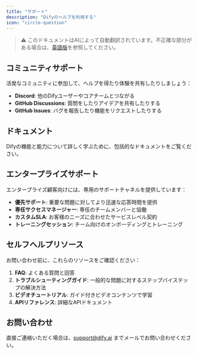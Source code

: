 ```yaml
---
title: "サポート"
description: "Difyのヘルプを利用する"
icon: "circle-question"
---
```


> ⚠️ このドキュメントはAIによって自動翻訳されています。不正確な部分がある場合は、[英語版](../../../../en/documentation/pages/getting-started/support.mdx)を参照してください。

## コミュニティサポート

活発なコミュニティに参加して、ヘルプを得たり体験を共有したりしましょう：

- **Discord**: 他のDifyユーザーやコアチームとつながる
- **GitHub Discussions**: 質問をしたりアイデアを共有したりする
- **GitHub Issues**: バグを報告したり機能をリクエストしたりする

## ドキュメント

Difyの機能と能力について詳しく学ぶために、包括的なドキュメントをご覧ください。

## エンタープライズサポート

エンタープライズ顧客向けには、専用のサポートチャネルを提供しています：

- **優先サポート**: 重要な問題に対してより迅速な応答時間を提供
- **専任サクセスマネージャー**: 専任のチームメンバーと協働
- **カスタムSLA**: お客様のニーズに合わせたサービスレベル契約
- **トレーニングセッション**: チーム向けのオンボーディングとトレーニング

## セルフヘルプリソース

お問い合わせ前に、これらのリソースをご確認ください：

1. **FAQ**: よくある質問と回答
2. **トラブルシューティングガイド**: 一般的な問題に対するステップバイステップの解決方法
3. **ビデオチュートリアル**: ガイド付きビデオコンテンツで学習
4. **APIリファレンス**: 詳細なAPIドキュメント

## お問い合わせ

直接ご連絡いただく場合は、support@dify.ai までメールでお問い合わせください。